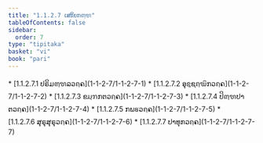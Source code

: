 ```yaml
---
title: "1.1.2.7 ເສຂິຍກຓ຺ຑ"
tableOfContents: false
sidebar:
  order: 7
type: "tipitaka"
basket: "vi"
book: "pari"
---
```



<DynamicBreadcrumb />



<TableOfContents book="pari" section="1.1.2.7">
* [1.1.2.7.1 ປຣິມຓ຺ຑລວຄ຺ຄ](1-1-2-7/1-1-2-7-1)
* [1.1.2.7.2 ອຸຊ຺ຊຄ຺ຆິກວຄ຺ຄ](1-1-2-7/1-1-2-7-2)
* [1.1.2.7.3 ຂມ຺ຠກຕວຄ຺ຄ](1-1-2-7/1-1-2-7-3)
* [1.1.2.7.4 ປິຓ຺ຑປາຕວຄ຺ຄ](1-1-2-7/1-1-2-7-4)
* [1.1.2.7.5 ກພຬວຄ຺ຄ](1-1-2-7/1-1-2-7-5)
* [1.1.2.7.6 ສຸຣຸສຸຣຸວຄ຺ຄ](1-1-2-7/1-1-2-7-6)
* [1.1.2.7.7 ປາທຸກວຄ຺ຄ](1-1-2-7/1-1-2-7-7)
</TableOfContents>